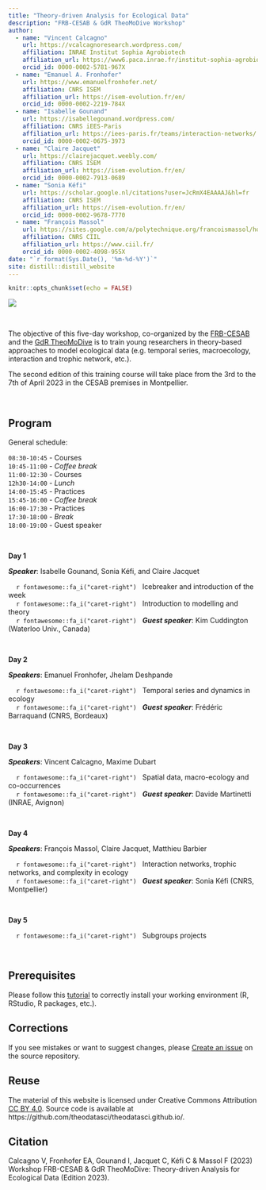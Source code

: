 ```yaml
---
title: "Theory-driven Analysis for Ecological Data"
description: "FRB-CESAB & GdR TheoMoDive Workshop"
author:
  - name: "Vincent Calcagno"
    url: https://vcalcagnoresearch.wordpress.com/
    affiliation: INRAE Institut Sophia Agrobiotech
    affiliation_url: https://www6.paca.inrae.fr/institut-sophia-agrobiotech
    orcid_id: 0000-0002-5781-967X
  - name: "Emanuel A. Fronhofer"
    url: https://www.emanuelfronhofer.net/
    affiliation: CNRS ISEM
    affiliation_url: https://isem-evolution.fr/en/
    orcid_id: 0000-0002-2219-784X
  - name: "Isabelle Gounand"
    url: https://isabellegounand.wordpress.com/
    affiliation: CNRS iEES-Paris
    affiliation_url: https://iees-paris.fr/teams/interaction-networks/
    orcid_id: 0000-0002-0675-3973
  - name: "Claire Jacquet"
    url: https://clairejacquet.weebly.com/
    affiliation: CNRS ISEM
    affiliation_url: https://isem-evolution.fr/en/
    orcid_id: 0000-0002-7913-0689
  - name: "Sonia Kéfi"
    url: https://scholar.google.nl/citations?user=JcRmX4EAAAAJ&hl=fr
    affiliation: CNRS ISEM
    affiliation_url: https://isem-evolution.fr/en/
    orcid_id: 0000-0002-9678-7770
  - name: "François Massol"
    url: https://sites.google.com/a/polytechnique.org/francoismassol/home
    affiliation: CNRS CIIL
    affiliation_url: https://www.ciil.fr/
    orcid_id: 0000-0002-4098-955X
date: "`r format(Sys.Date(), '%m-%d-%Y')`"
site: distill::distill_website
---
```


```r
knitr::opts_chunk$set(echo = FALSE)
```



![](img/banner-theodatasci_150dpi.png)



<br />


The objective of this five-day workshop, co-organized by the 
[FRB-CESAB](https://www.fondationbiodiversite.fr/en/about-the-foundation/le-cesab/) 
and the 
[GdR TheoMoDive](https://sete-moulis-cnrs.fr/en/research/centre-for-biodiversity-theory-and-modelling/theomodive)
is to train young researchers in theory-based approaches to model ecological data 
(e.g. temporal series, macroecology, interaction and trophic network, etc.).

The second edition of this training course will take place from the 3rd to the 
7th of April 2023 in the CESAB premises in Montpellier.


<br />



## Program

General schedule: 

`08:30-10:45` - Courses<br/>
`10:45-11:00` - _Coffee break_<br/>
`11:00-12:30` - Courses<br/>
`12h30-14:00` - _Lunch_<br/>
`14:00-15:45` - Practices<br/>
`15:45-16:00` - _Coffee break_<br/>
`16:00-17:30` - Practices<br/>
`17:30-18:00` - _Break_<br/>
`18:00-19:00` - Guest speaker


<br/>

**Day 1**

**_Speaker_**: Isabelle Gounand, Sonia Kéfi, and Claire Jacquet

&nbsp;&nbsp;&nbsp;&nbsp;`r fontawesome::fa_i("caret-right")` &nbsp;
Icebreaker and introduction of the week
<br/>&nbsp;&nbsp;&nbsp;&nbsp;`r fontawesome::fa_i("caret-right")` &nbsp;
Introduction to modelling and theory
<br/>&nbsp;&nbsp;&nbsp;&nbsp;`r fontawesome::fa_i("caret-right")` &nbsp;
**_Guest speaker_**: Kim Cuddington (Waterloo Univ., Canada)


<br/>

**Day 2**

**_Speakers_**: Emanuel Fronhofer, Jhelam Deshpande

&nbsp;&nbsp;&nbsp;&nbsp;`r fontawesome::fa_i("caret-right")` &nbsp;
Temporal series and dynamics in ecology
<br/>&nbsp;&nbsp;&nbsp;&nbsp;`r fontawesome::fa_i("caret-right")` &nbsp;
**_Guest speaker_**: Frédéric Barraquand (CNRS, Bordeaux)


<br/>

**Day 3**

**_Speakers_**: Vincent Calcagno, Maxime Dubart

&nbsp;&nbsp;&nbsp;&nbsp;`r fontawesome::fa_i("caret-right")` &nbsp;
Spatial data, macro-ecology and co-occurrences
<br/>&nbsp;&nbsp;&nbsp;&nbsp;`r fontawesome::fa_i("caret-right")` &nbsp;
**_Guest speaker_**: Davide Martinetti (INRAE, Avignon)



<br/>

**Day 4**

**_Speakers_**: François Massol, Claire Jacquet, Matthieu Barbier

&nbsp;&nbsp;&nbsp;&nbsp;`r fontawesome::fa_i("caret-right")` &nbsp;
Interaction networks, trophic networks, and complexity in ecology
<br/>&nbsp;&nbsp;&nbsp;&nbsp;`r fontawesome::fa_i("caret-right")` &nbsp;
**_Guest speaker_**: Sonia Kéfi (CNRS, Montpellier)



<br/>

**Day 5**

&nbsp;&nbsp;&nbsp;&nbsp;`r fontawesome::fa_i("caret-right")` &nbsp;
Subgroups projects


<br/>



## Prerequisites



Please follow this [tutorial](instructions.html) to correctly install your 
working environment (R, RStudio, R packages, etc.).


## Corrections {.appendix}


If you see mistakes or want to suggest changes, please 
[Create an issue](https://github.com/theodatasci/theodatasci.github.io/issues)
on the source repository.



## Reuse {.appendix}


The material of this website is licensed under Creative Commons Attribution 
[CC BY 4.0](https://creativecommons.org/licenses/by/4.0/).
Source code is available at https://github.com/theodatasci/theodatasci.github.io/.



## Citation {.appendix}



Calcagno V, Fronhofer EA, Gounand I, Jacquet C, Kéfi C & Massol F (2023) 
Workshop FRB-CESAB & GdR TheoMoDive: Theory-driven Analysis for Ecological Data (Edition 2023). 
